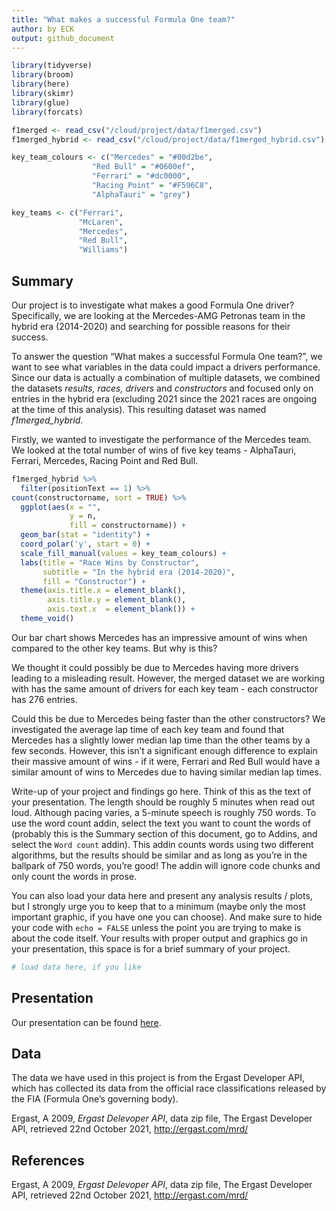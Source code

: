 ```yaml
---
title: "What makes a successful Formula One team?"
author: by ECK
output: github_document
---
```


```r
library(tidyverse)
library(broom)
library(here)
library(skimr)
library(glue)
library(forcats)

f1merged <- read_csv("/cloud/project/data/f1merged.csv")
f1merged_hybrid <- read_csv("/cloud/project/data/f1merged_hybrid.csv")

key_team_colours <- c("Mercedes" = "#00d2be",
                  "Red Bull" = "#0600ef",
                  "Ferrari" = "#dc0000",
                  "Racing Point" = "#F596C8",
                  "AlphaTauri" = "grey")

key_teams <- c("Ferrari", 
               "McLaren",
               "Mercedes",
               "Red Bull",
               "Williams")
```


## Summary

Our project is to investigate what makes a good Formula One driver? Specifically, we are looking at the Mercedes-AMG Petronas team in the hybrid era (2014-2020) and searching for possible reasons for their success.

To answer the question "What makes a successful Formula One team?", we want to see what variables in the data could impact a drivers performance. Since our data is actually a combination of multiple datasets, we combined the datasets *results, races, drivers* and *constructors* and focused only on entries in the hybrid era (excluding 2021 since the 2021 races are ongoing at the time of this analysis). This resulting dataset was named *f1merged_hybrid*.

Firstly, we wanted to investigate the performance of the Mercedes team. We looked at the total number of wins of five key teams - AlphaTauri, Ferrari, Mercedes, Racing Point and Red Bull. 

```r

f1merged_hybrid %>%
  filter(positionText == 1) %>%
count(constructorname, sort = TRUE) %>% 
  ggplot(aes(x = "",
             y = n,
             fill = constructorname)) +
  geom_bar(stat = "identity") + 
  coord_polar('y', start = 0) +
  scale_fill_manual(values = key_team_colours) +
  labs(title = "Race Wins by Constructor",
       subtitle = "In the hybrid era (2014-2020)",
       fill = "Constructor") +
  theme(axis.title.x = element_blank(),
        axis.title.y = element_blank(),
        axis.text.x  = element_blank()) +
  theme_void()
```

Our bar chart shows Mercedes has an impressive amount of wins when compared to the other key teams. But why is this?

We thought it could possibly be due to Mercedes having more drivers leading to a misleading result. However, the merged dataset we are working with has the same amount of drivers for each key team - each constructor has 276 entries.

Could this be due to Mercedes being faster than the other constructors? We investigated the average lap time of each key team and found that Mercedes has a slightly lower median lap time than the other teams by a few seconds. However, this isn't a significant enough difference to explain their massive amount of wins - if it were, Ferrari and Red Bull would have a similar amount of wins to Mercedes due to having similar median lap times.





Write-up of your project and findings go here. 
Think of this as the text of your presentation. 
The length should be roughly 5 minutes when read out loud.
Although pacing varies, a 5-minute speech is roughly 750 words. 
To use the word count addin, select the text you want to count the words of (probably this is the 
Summary section of this document, go to Addins, and select the `Word count` addin).
This addin counts words using two different algorithms, but the results should be similar and as long as you're in the ballpark of 750 words, you're good! 
The addin will ignore code chunks and only count the words in prose.

You can also load your data here and present any analysis results / plots, but I strongly urge you to keep that to a minimum (maybe only the most important graphic, if you have one you can choose). 
And make sure to hide your code with  `echo = FALSE` unless the point you are trying to make is about the code itself.
Your results with proper output and graphics go in your presentation, this space is for a brief summary of your project.

```r
# load data here, if you like
```

## Presentation

Our presentation can be found [here](presentation/presentation.html).

## Data 

The data we have used in this project is from the Ergast Developer API, which has collected its data from the official race classifications released by the FIA (Formula One's governing body).

Ergast, A 2009, *Ergast Delevoper API*, data zip file,
The Ergast Developer API,
retrieved 22nd October 2021, <http://ergast.com/mrd/>

## References

Ergast, A 2009, *Ergast Delevoper API*, data zip file,
The Ergast Developer API,
retrieved 22nd October 2021, <http://ergast.com/mrd/>

